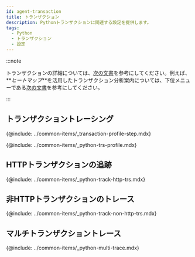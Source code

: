 ```yaml
---
id: agent-transaction
title: トランザクション
description: Pythonトランザクションに関連する設定を提供します。
tags:
  - Python
  - トランザクション
  - 設定
---
```


:::note

トランザクションの詳細については、[次の文書](track-transactions-intro)を参考にしてください。例えば、**_ヒートマップ_**を活用したトランザクション分析案内については、下位メニューである[次の文書](trs-view)を参考にしてください。

:::

## トランザクショントレーシング

{@include: ../common-items/_transaction-profile-step.mdx}

{@include: ../common-items/_python-trs-profile.mdx}  

## HTTPトランザクションの追跡

{@include: ../common-items/_python-track-http-trs.mdx}  

## 非HTTPトランザクションのトレース

{@include: ../common-items/_python-track-non-http-trs.mdx}  

## マルチトランザクショントレース

{@include: ../common-items/_python-multi-trace.mdx} 
